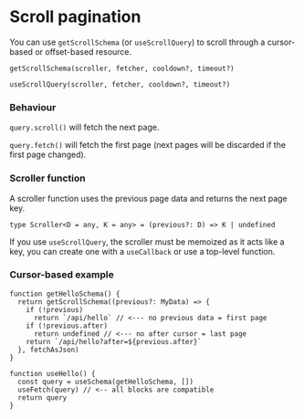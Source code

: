 # Scroll pagination

You can use `getScrollSchema` (or `useScrollQuery`) to scroll through a cursor-based or offset-based resource.

```tsx
getScrollSchema(scroller, fetcher, cooldown?, timeout?)
```

```tsx
useScrollQuery(scroller, fetcher, cooldown?, timeout?)
```

### Behaviour

`query.scroll()` will fetch the next page.

`query.fetch()` will fetch the first page (next pages will be discarded if the first page changed).

### Scroller function

A scroller function uses the previous page data and returns the next page key.

```tsx
type Scroller<D = any, K = any> = (previous?: D) => K | undefined
```

If you use `useScrollQuery`, the scroller must be memoized as it acts like a key, you can create one with a `useCallback` or use a top-level function.

### Cursor-based example

```tsx
function getHelloSchema() {
  return getScrollSchema((previous?: MyData) => {
    if (!previous)
      return `/api/hello` // <--- no previous data = first page
    if (!previous.after)
      return undefined // <--- no after cursor = last page
    return `/api/hello?after=${previous.after}`
  }, fetchAsJson)
}

function useHello() {
  const query = useSchema(getHelloSchema, [])
  useFetch(query) // <-- all blocks are compatible
  return query
}
```